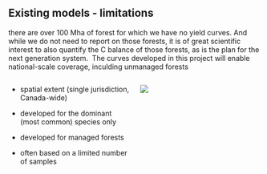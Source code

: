 ## Existing models - limitations

::: {.notes}
there are over 100 Mha of forest for which we have no yield curves. And while we do not need to report on those forests, it is of great scientific interest to also quantify the C balance of those forests, as is the plan for the next generation system.  The curves developed in this project will enable national-scale coverage, inculding unmanaged forests
:::

::: columns
::: {.column width="50%" .text80}

-   spatial extent (single jurisdiction, Canada-wide)

-   developed for the dominant (most common) species only

-   developed for managed forests

-   often based on a limited number of samples

:::

::: {.column width="50%"}
![](images/growthSimulatorsCanada_v2.png)
:::

:::